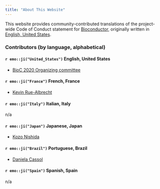 ```yaml
---
title: "About This Website"
---
```


This website provides community-contributed translations of the project-wide Code of Conduct statement for [Bioconductor](https://bioconductor.org/), originally written in [English, United States](en-US.html). 

### Contributors (by language, alphabetical)

#### `r emo::ji("United_States")` English, United States

- [BioC 2020 Organizing committee](https://bioc2020.bioconductor.org/organizers)

#### `r emo::ji("France")` French, France

- [Kevin Rue-Albrecht](https://github.com/kevinrue)

#### `r emo::ji("Italy")` Italian, Italy

n/a

#### `r emo::ji("Japan")` Japanese, Japan

- [Kozo Nishida](https://github.com/kozo2)

#### `r emo::ji("Brazil")` Portuguese, Brazil

- [Daniela Cassol](https://github.com/dcassol)

#### `r emo::ji("Spain")` Spanish, Spain

n/a
